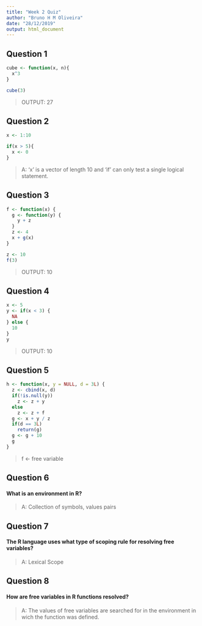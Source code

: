 ```yaml
---
title: "Week 2 Quiz"
author: "Bruno H M Oliveira"
date: "28/12/2019"
output: html_document
---
```



Question 1 
---

```R
cube <- function(x, n){
  x^3
}

cube(3)
```
> OUTPUT: 27

Question 2
---

```R
x <- 1:10

if(x > 5){
  x <- 0
}
```
> A: 'x' is a vector of length 10 and 'if' can only test a single logical statement.

Question 3
---

```r
f <- function(x) {
  g <- function(y) {
    y + z
  }
  z <- 4
  x + g(x)
}

z <- 10
f(3)
```
> OUTPUT: 10

Question 4
---

```r
x <- 5
y <- if(x < 3) {
  NA
} else {
  10
}
y
```
> OUTPUT: 10


Question 5
---

```r
h <- function(x, y = NULL, d = 3L) {
  z <- cbind(x, d)
  if(!is.null(y))
    z <- z + y
  else
    z <- z + f
  g <- x + y / z
  if(d == 3L)
    return(g)
  g <- g + 10
  g
}
```
> f <- free variable 

Question 6
---

#### What is an environment in R?
> A: Collection of symbols, values pairs

Question 7 
---

#### The R language uses what type of scoping rule for resolving free variables?
> A: Lexical Scope

Question 8
---

#### How are free variables in R functions resolved?
> A: The values of free variables are searched for in the environment in wich the function was defined.
